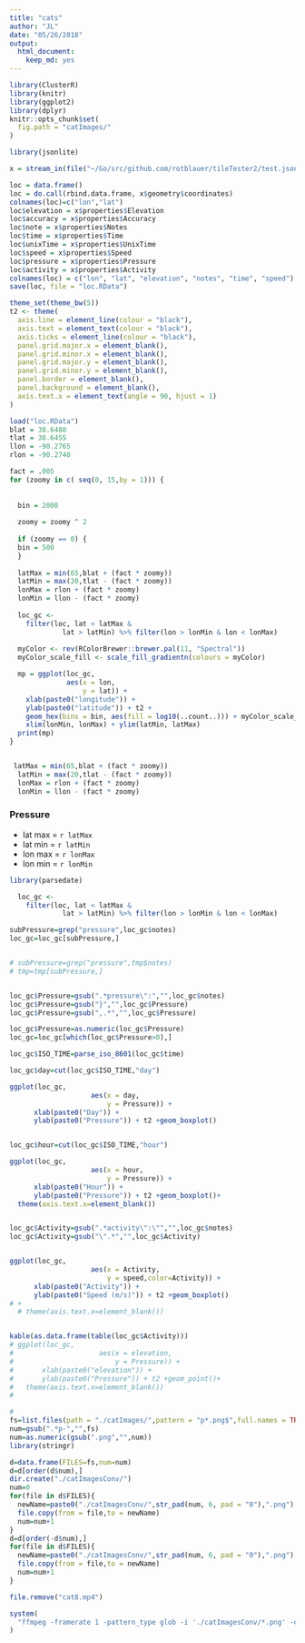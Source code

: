 ```yaml
---
title: "cats"
author: "JL"
date: "05/26/2018"
output: 
  html_document: 
    keep_md: yes
---
```


```r
library(ClusterR)
library(knitr)
library(ggplot2)
library(dplyr)
knitr::opts_chunk$set(
  fig.path = "catImages/"
)
```

```r
library(jsonlite)

x = stream_in(file("~/Go/src/github.com/rotblauer/tileTester2/test.json.gz"))

loc = data.frame()
loc = do.call(rbind.data.frame, x$geometry$coordinates)
colnames(loc)=c("lon","lat")
loc$elevation = x$properties$Elevation
loc$accuracy = x$properties$Accuracy
loc$note = x$properties$Notes
loc$time = x$properties$Time
loc$unixTime = x$properties$UnixTime
loc$speed = x$properties$Speed
loc$pressure = x$properties$Pressure
loc$activity = x$properties$Activity
colnames(loc) = c("lon", "lat", "elevation", "notes", "time", "speed")
save(loc, file = "loc.RData")

```


```r


theme_set(theme_bw(5))
t2 <- theme(
  axis.line = element_line(colour = "black"),
  axis.text = element_text(colour = "black"),
  axis.ticks = element_line(colour = "black"),
  panel.grid.major.x = element_blank(),
  panel.grid.minor.x = element_blank(),
  panel.grid.major.y = element_blank(),
  panel.grid.minor.y = element_blank(),
  panel.border = element_blank(),
  panel.background = element_blank(),
  axis.text.x = element_text(angle = 90, hjust = 1)
)

load("loc.RData")
blat = 38.6480
tlat = 38.6455
llon = -90.2765
rlon = -90.2740

fact = .005
for (zoomy in c( seq(0, 15,by = 1))) {
  
  
  bin = 2000
  
  zoomy = zoomy ^ 2
  
  if (zoomy == 0) {
  bin = 500
  }
  
  latMax = min(65,blat + (fact * zoomy))
  latMin = max(20,tlat - (fact * zoomy))
  lonMax = rlon + (fact * zoomy)
  lonMin = llon - (fact * zoomy)
  
  loc_gc <-
    filter(loc, lat < latMax &
             lat > latMin) %>% filter(lon > lonMin & lon < lonMax)
  
  myColor <- rev(RColorBrewer::brewer.pal(11, "Spectral"))
  myColor_scale_fill <- scale_fill_gradientn(colours = myColor)

  mp = ggplot(loc_gc,
              aes(x = lon,
                  y = lat)) +
    xlab(paste0("longitude")) +
    ylab(paste0("latitude")) + t2 +
    geom_hex(bins = bin, aes(fill = log10(..count..))) + myColor_scale_fill +
    xlim(lonMin, lonMax) + ylim(latMin, latMax)
  print(mp)
}



```

```r
  
 latMax = min(65,blat + (fact * zoomy))
  latMin = max(20,tlat - (fact * zoomy))
  lonMax = rlon + (fact * zoomy)
  lonMin = llon - (fact * zoomy)

```


### Pressure
- lat max = `r latMax`
- lat min = `r latMin`
- lon max = `r lonMax`
- lon min = `r lonMin`

```r

library(parsedate)

  loc_gc <-
    filter(loc, lat < latMax &
             lat > latMin) %>% filter(lon > lonMin & lon < lonMax)

subPressure=grep("pressure",loc_gc$notes)
loc_gc=loc_gc[subPressure,]


# subPressure=grep("pressure",tmp$notes)
# tmp=tmp[subPressure,]


loc_gc$Pressure=gsub(".*pressure\":","",loc_gc$notes)
loc_gc$Pressure=gsub("}","",loc_gc$Pressure)
loc_gc$Pressure=gsub(",.*","",loc_gc$Pressure)

loc_gc$Pressure=as.numeric(loc_gc$Pressure)
loc_gc=loc_gc[which(loc_gc$Pressure>0),]

loc_gc$ISO_TIME=parse_iso_8601(loc_gc$time)

loc_gc$day=cut(loc_gc$ISO_TIME,"day")

ggplot(loc_gc,
                    aes(x = day,
                        y = Pressure)) +
      xlab(paste0("Day")) +
      ylab(paste0("Pressure")) + t2 +geom_boxplot()


loc_gc$hour=cut(loc_gc$ISO_TIME,"hour")

ggplot(loc_gc,
                    aes(x = hour,
                        y = Pressure)) +
      xlab(paste0("Hour")) +
      ylab(paste0("Pressure")) + t2 +geom_boxplot()+
  theme(axis.text.x=element_blank())


loc_gc$Activity=gsub(".*activity\":\"","",loc_gc$notes)
loc_gc$Activity=gsub("\".*","",loc_gc$Activity)


ggplot(loc_gc,
                    aes(x = Activity,
                        y = speed,color=Activity)) +
      xlab(paste0("Activity")) +
      ylab(paste0("Speed (m/s)")) + t2 +geom_boxplot()
# +
  # theme(axis.text.x=element_blank())


kable(as.data.frame(table(loc_gc$Activity)))
# ggplot(loc_gc,
#                     aes(x = elevation,
#                         y = Pressure)) +
#       xlab(paste0("elevation")) +
#       ylab(paste0("Pressure")) + t2 +geom_point()+
#   theme(axis.text.x=element_blank())
#


```



```r

#
fs=list.files(path = "./catImages/",pattern = "p*.png$",full.names = TRUE)
num=gsub(".*p-","",fs)
num=as.numeric(gsub(".png","",num))
library(stringr)

d=data.frame(FILES=fs,num=num)
d=d[order(d$num),]
dir.create("./catImagesConv/")
num=0
for(file in d$FILES){
  newName=paste0("./catImagesConv/",str_pad(num, 6, pad = "0"),".png")
  file.copy(from = file,to = newName)
  num=num+1
}
d=d[order(-d$num),]
for(file in d$FILES){
  newName=paste0("./catImagesConv/",str_pad(num, 6, pad = "0"),".png")
  file.copy(from = file,to = newName)
  num=num+1
}

file.remove("cat8.mp4")

system(
  "ffmpeg -framerate 1 -pattern_type glob -i './catImagesConv/*.png' -c:v libx264 -pix_fmt yuv420p -vf \"scale=1000:1000,format=yuv420p\" cat7.mp4 "
)

```


